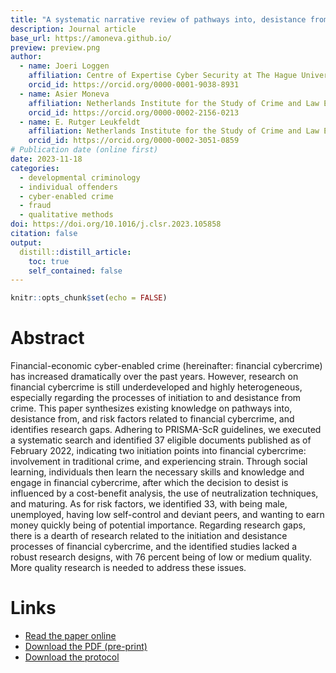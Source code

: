 ```yaml
---
title: "A systematic narrative review of pathways into, desistance from, and risk factors of financial-economic cyber-enabled crime"
description: Journal article
base_url: https://amoneva.github.io/
preview: preview.png
author:
  - name: Joeri Loggen
    affiliation: Centre of Expertise Cyber Security at The Hague University of Applied Sciences
    orcid_id: https://orcid.org/0000-0001-9038-8931
  - name: Asier Moneva
    affiliation: Netherlands Institute for the Study of Crime and Law Enforcement (NSCR) & Centre of Expertise Cyber Security at The Hague University of Applied Sciences
    orcid_id: https://orcid.org/0000-0002-2156-0213
  - name: E. Rutger Leukfeldt
    affiliation: Netherlands Institute for the Study of Crime and Law Enforcement (NSCR) & Centre of Expertise Cyber Security at The Hague University of Applied Sciences & Institute of Security and Global Affairs and Institute of Criminal Law and Criminology at Leiden University
    orcid_id: https://orcid.org/0000-0002-3051-0859
# Publication date (online first)
date: 2023-11-18
categories:
  - developmental criminology
  - individual offenders
  - cyber-enabled crime
  - fraud
  - qualitative methods
doi: https://doi.org/10.1016/j.clsr.2023.105858
citation: false
output:
  distill::distill_article:
    toc: true
    self_contained: false
---
```


```r
knitr::opts_chunk$set(echo = FALSE)
```

# Abstract

Financial-economic cyber-enabled crime (hereinafter: financial cybercrime) has increased dramatically over the past years. However, research on financial cybercrime is still underdeveloped and highly heterogeneous, especially regarding the processes of initiation to and desistance from crime. This paper synthesizes existing knowledge on pathways into, desistance from, and risk factors related to financial cybercrime, and identifies research gaps. Adhering to PRISMA-ScR guidelines, we executed a systematic search and identified 37 eligible documents published as of February 2022, indicating two initiation points into financial cybercrime: involvement in traditional crime, and experiencing strain. Through social learning, individuals then learn the necessary skills and knowledge and engage in financial cybercrime, after which the decision to desist is influenced by a cost-benefit analysis, the use of neutralization techniques, and maturing. As for risk factors, we identified 33, with being male, unemployed, having low self-control and deviant peers, and wanting to earn money quickly being of potential importance. Regarding research gaps, there is a dearth of research related to the initiation and desistance processes of financial cybercrime, and the identified studies lacked a robust research designs, with 76 percent being of low or medium quality. More quality research is needed to address these issues.

# Links

-   [Read the paper online](https://www.sciencedirect.com/science/article/abs/pii/S0267364923000687)
-   [Download the PDF (pre-print)](https://osf.io/ztfdw)
-   [Download the protocol](https://osf.io/x6msh)
